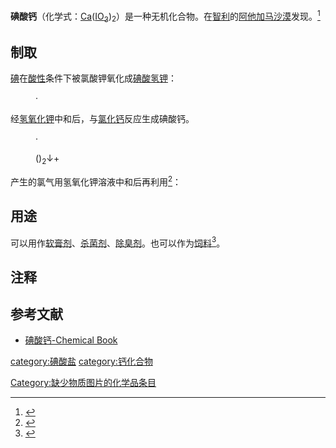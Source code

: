 {{Chembox
| 名称 = '''碘酸钙'''
| 英文名 = Calcium iodate
| 图像文件 = Calcium iodate.png
|  图像大小 = 200
|  图像替换 = 
| IUPAC英 = Calcium iodate
| IUPAC中 =
| 别名 = 
| Section1 = {{Chembox 识别
| CASNo_Ref = {{cascite|changed|??}}
| CASNo = 7789-80-2 
| CASNo_Comment = (anhydrous)
| CASNo2_Ref = {{cascite|changed|??}}
| CASNo2 = 10031-33-1
| CASNo2_Comment = (hexahydrate) 
|   PubChem = 24619
| ChemSpiderID_Ref = {{chemspidercite|correct|chemspider}}
|   ChemSpiderID = 23021
|   EC-number = 232-191-3
|   SMILES =[Ca+2].[O-]I(=O)=O.[O-]I(=O)=O 
| InChI = 1/Ca.2HIO3/c;2*2-1(3)4/h;2*(H,2,3,4)/q+2;;/p-2
| InChIKey = UHWJJLGTKIWIJO-NUQVWONBAT
| StdInChI_Ref = {{stdinchicite|correct|chemspider}}
| StdInChI = 1S/Ca.2HIO3/c;2*2-1(3)4/h;2*(H,2,3,4)/q+2;;/p-2
| StdInChIKey_Ref = {{stdinchicite|correct|chemspider}}
| StdInChIKey = UHWJJLGTKIWIJO-UHFFFAOYSA-L
| EC_number = 232-191-3
 }}
| Section2 = {{Chembox 性质
|   化学式 = Ca(IO<sub>3</sub>)<sub>2</sub>
|   摩尔质量 = 389.88
|   外观 = 无色斜方结晶或白色结晶
|   密度 = 4.519g/cm<sup>3</sup>（一水）
|   熔点 = 540℃（一水）
|   沸点 = 783℃
|   溶解度 =0.09g/100ml（0℃）<br>0.24g/100ml（20℃）<br>0.67g/100ml（90℃） }}
| Section3 = {{Chembox 危险性
|   主要危险 = 
|   闪点 = 
|   自燃点 =
|   EUIndex =7789-80-2
|}}
| Section4={{Chembox Related
|   OtherCations = [[碘酸钾|碘酸钾]]<br />[[碘酸|碘酸]]
|   OtherAnions = [[碳酸钙|碳酸钙]]<br />[[硫酸钙|硫酸钙]]<br />[[氯化钙|氯化钙]]
  }}
}}
'''碘酸钙'''（化学式：[[钙|Ca]]([[碘酸根|IO<sub>3</sub>]])<sub>2</sub>）是一种无机化合物。在[[智利|智利]]的[[阿他加马沙漠|阿他加马沙漠]]发现。<ref>{{Cite book | author = Lyday，Phyllis A. | title = "Iodine and Iodine Compounds" in Ullmann's Encyclopedia of Industrial Chemistry | location =  | publisher =  | date =  | pages = 382-390 | ISBN = 978-3-527-30673-2 | accessdate =  | url = http://onlinelibrary.wiley.com/doi/10.1002/14356007.a14_381/abstract;jsessionid=C58B454E274ED44C30BA00959303E339.f02t02 | language = en | quote =  | archive-date = 2016-03-07 | archive-url = https://web.archive.org/web/20160307160327/http://onlinelibrary.wiley.com/doi/10.1002/14356007.a14_381/abstract;jsessionid=C58B454E274ED44C30BA00959303E339.f02t02 | dead-url = no }}</ref>

==制取==

[[碘|碘]]在[[酸性|酸性]]条件下被氯酸钾氧化成[[碘酸氢钾|碘酸氢钾]]：

:{{反應式|2|K|Cl|O|3|+|H|Cl|+|I|2|eq|K|I|O|3}}·{{反應式|H|I|O|3|+|Cl|2|↑|+|K|Cl}}

经[[氢氧化钾|氢氧化钾]]中和后，与[[氯化钙|氯化钙]]反应生成碘酸钙。

:{{反應式|K|I|O|3}}·{{反應式|H|I|O|3|+|K|O|H|eq|2|K|I|O|3|+|H|2|O}}
:{{反應式|2|K|I|O|3|+|Ca|Cl|2|eq|Ca}}({{化學式|I|O|3}})<sub>2</sub>↓+{{反應式|2|K|Cl}}

产生的氯气用氢氧化钾溶液中和后再利用<ref>{{Cite web |url = http://www.docin.com/p-184941621.html |title = 碘酸钙的制备及含量测定 - 豆丁网 |author =  |date =  |publisher =  |language = zh-hans |accessdate =  |quote =  |archive-date = 2015-02-12 |archive-url = https://web.archive.org/web/20150212132527/http://www.docin.com/p-184941621.html |dead-url = no }}</ref>：

:{{反應式|Cl|2|+|2|K|O|H|eq|K|Cl|+|K|Cl|O|3|+|H|2|O}}

==用途==
可以用作[[软膏剂|软膏剂]]、[[杀菌剂|杀菌剂]]、[[除臭剂|除臭剂]]。也可以作为[[饲料|饲料]]<ref>{{Cite web |url = http://www.famic.go.jp/ffis/feed/sub3_feedadditives.html |title = 飼料添加物一覧 - 独立行政法人農林水産消費安全技術センター（FAMIC） |author =  |date =  |publisher =  |language = ja |accessdate =  |quote =  |archive-date = 2015-02-12 |archive-url = https://web.archive.org/web/20150212141432/http://www.famic.go.jp/ffis/feed/sub3_feedadditives.html |dead-url = no }}</ref>。
==注释==
{{reflist}}
==参考文献==
*[http://www.chemicalbook.com/ProductChemicalPropertiesCB7256675.htm 碘酸钙-Chemical Book] {{Wayback|url=http://www.chemicalbook.com/ProductChemicalPropertiesCB7256675.htm |date=20150212132716 }}
{{钙化合物}}
{{碘酸盐}}

{{化学小作品}}
[[category:碘酸盐|category:碘酸盐]]
[[category:钙化合物|category:钙化合物]]
[[Category:缺少物质图片的化学品条目|Category:缺少物质图片的化学品条目]]